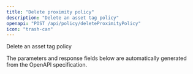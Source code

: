 ```yaml
---
title: "Delete proximity policy"
description: "Delete an asset tag policy"
openapi: "POST /api/policy/deleteProximityPolicy"
icon: "trash-can"
---
```


Delete an asset tag policy

<Note>
The parameters and response fields below are automatically generated from the OpenAPI specification.
</Note>
